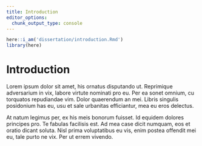 ```yaml
---
title: Introduction
editor_options:
  chunk_output_type: console
---
```


```r
here::i_am('dissertation/introduction.Rmd')
library(here)
```

# Introduction

Lorem ipsum dolor sit amet, his ornatus disputando ut.
Reprimique adversarium in vix, labore virtute nominati pro eu.
Per ea sonet omnium, cu torquatos repudiandae vim. Dolor quaerendum an mei.
Libris singulis posidonium has eu, usu et sale urbanitas efficiantur, mea eu eros delectus.

At natum legimus per, ex his meis bonorum fuisset.
Id equidem dolores principes pro.
Te fabulas facilisis est.
Ad mea case dicit numquam, eos et oratio dicant soluta.
Nisl prima voluptatibus eu vis, enim postea offendit mei eu, tale purto ne vix.
Per ut errem vivendo.
